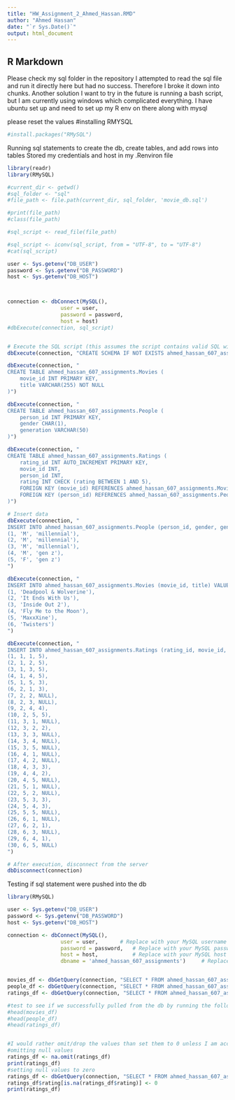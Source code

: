 ```yaml
---
title: "HW_Assignment_2_Ahmed_Hassan.RMD"
author: "Ahmed Hassan"
date: "`r Sys.Date()`"
output: html_document
---
```


## R Markdown

Please check my sql folder in the repository
I attempted to read the sql file and run it directly here but had no success. 
Therefore I broke it down into chunks. 
Another solution I want to try in the future is running a bash script, 
but I am currently using windows which complicated everything. I have ubuntu set up 
and need to set up my R env on there along with mysql

please reset the values 
#installing RMYSQL
```r
#install.packages("RMySQL")
```
Running sql statements to create the db, create tables, and add rows into tables
Stored my credentials and host in my .Renviron file
```r
library(readr) 
library(RMySQL)

#current_dir <- getwd()
#sql_folder <- "sql"
#file_path <- file.path(current_dir, sql_folder, 'movie_db.sql')

#print(file_path)
#class(file_path)

#sql_script <- read_file(file_path)

#sql_script <- iconv(sql_script, from = "UTF-8", to = "UTF-8")  
#cat(sql_script)

user <- Sys.getenv("DB_USER")
password <- Sys.getenv("DB_PASSWORD")
host <- Sys.getenv("DB_HOST")



connection <- dbConnect(MySQL(), 
                 user = user, 
                 password = password, 
                 host = host)
#dbExecute(connection, sql_script)


# Execute the SQL script (this assumes the script contains valid SQL with statements like CREATE DATABASE, etc.)
dbExecute(connection, "CREATE SCHEMA IF NOT EXISTS ahmed_hassan_607_assignments")

dbExecute(connection, "
CREATE TABLE ahmed_hassan_607_assignments.Movies (
    movie_id INT PRIMARY KEY,
    title VARCHAR(255) NOT NULL
)")

dbExecute(connection, "
CREATE TABLE ahmed_hassan_607_assignments.People (
    person_id INT PRIMARY KEY,
    gender CHAR(1),
    generation VARCHAR(50)
)")

dbExecute(connection, "
CREATE TABLE ahmed_hassan_607_assignments.Ratings (
    rating_id INT AUTO_INCREMENT PRIMARY KEY,
    movie_id INT,
    person_id INT,
    rating INT CHECK (rating BETWEEN 1 AND 5),
    FOREIGN KEY (movie_id) REFERENCES ahmed_hassan_607_assignments.Movies(movie_id),
    FOREIGN KEY (person_id) REFERENCES ahmed_hassan_607_assignments.People(person_id)
)")

# Insert data
dbExecute(connection, "
INSERT INTO ahmed_hassan_607_assignments.People (person_id, gender, generation) VALUES
(1, 'M', 'millennial'),
(2, 'M', 'millennial'),
(3, 'M', 'millennial'),
(4, 'M', 'gen z'),
(5, 'F', 'gen z')
")

dbExecute(connection, "
INSERT INTO ahmed_hassan_607_assignments.Movies (movie_id, title) VALUES
(1, 'Deadpool & Wolverine'),
(2, 'It Ends With Us'),
(3, 'Inside Out 2'),
(4, 'Fly Me to the Moon'),
(5, 'MaxxXine'),
(6, 'Twisters')
")

dbExecute(connection, "
INSERT INTO ahmed_hassan_607_assignments.Ratings (rating_id, movie_id, person_id, rating) VALUES
(1, 1, 1, 5),
(2, 1, 2, 5),
(3, 1, 3, 5),
(4, 1, 4, 5),
(5, 1, 5, 3),
(6, 2, 1, 3),
(7, 2, 2, NULL),
(8, 2, 3, NULL),
(9, 2, 4, 4),
(10, 2, 5, 5),
(11, 3, 1, NULL),
(12, 3, 2, 2),
(13, 3, 3, NULL),
(14, 3, 4, NULL),
(15, 3, 5, NULL),
(16, 4, 1, NULL),
(17, 4, 2, NULL),
(18, 4, 3, 3),
(19, 4, 4, 2),
(20, 4, 5, NULL),
(21, 5, 1, NULL),
(22, 5, 2, NULL),
(23, 5, 3, 3),
(24, 5, 4, 3),
(25, 5, 5, NULL),
(26, 6, 1, NULL),
(27, 6, 2, 1),
(28, 6, 3, NULL),
(29, 6, 4, 1),
(30, 6, 5, NULL)
")

# After execution, disconnect from the server
dbDisconnect(connection)
```


Testing if sql statement were pushed into the db

```r
library(RMySQL)

user <- Sys.getenv("DB_USER")
password <- Sys.getenv("DB_PASSWORD")
host <- Sys.getenv("DB_HOST")

connection <- dbConnect(MySQL(), 
                 user = user,       # Replace with your MySQL username
                 password = password,   # Replace with your MySQL password
                 host = host,           # Replace with your MySQL host (e.g., 'localhost')
                 dbname = 'ahmed_hassan_607_assignments')     # Replace with your MySQL database name


movies_df <- dbGetQuery(connection, "SELECT * FROM ahmed_hassan_607_assignments.Movies")
people_df <- dbGetQuery(connection, "SELECT * FROM ahmed_hassan_607_assignments.People")
ratings_df <- dbGetQuery(connection, "SELECT * FROM ahmed_hassan_607_assignments.Ratings")

#test to see if we successfully pulled from the db by running the following lines below
#head(movies_df)
#head(people_df)
#head(ratings_df)


#I would rather omit/drop the values than set them to 0 unless I am accounting for how many people didnt see the movie
#omitting null values
ratings_df <- na.omit(ratings_df)
print(ratings_df)
#setting null values to zero
ratings_df <- dbGetQuery(connection, "SELECT * FROM ahmed_hassan_607_assignments.Ratings")
ratings_df$rating[is.na(ratings_df$rating)] <- 0 
print(ratings_df)

```
